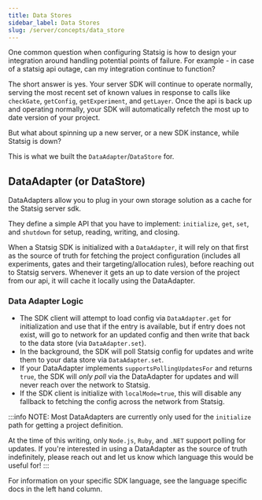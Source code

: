 ```yaml
---
title: Data Stores
sidebar_label: Data Stores
slug: /server/concepts/data_store
---
```


One common question when configuring Statsig is how to design your integration around handling potential points of failure. For example - in case of a statsig api outage, can my integration continue to function?

The short answer is yes. Your server SDK will continue to operate normally, serving the most recent set of known values in response to calls like `checkGate`, `getConfig`, `getExperiment`, and `getLayer`.
Once the api is back up and operating normally, your SDK will automatically refetch the most up to date version of your project.

But what about spinning up a new server, or a new SDK instance, while Statsig is down?

This is what we built the `DataAdapter`/`DataStore` for.

## DataAdapter (or DataStore)

DataAdapters allow you to plug in your own storage solution as a cache for the Statsig server sdk.

They define a simple API that you have to implement: `initialize`, `get`, `set`, and `shutdown` for setup, reading, writing, and closing.

When a Statsig SDK is initialized with a `DataAdapter`, it will rely on that first as the source of truth for fetching the project configuration (includes all experiments, gates and their targeting/allocation rules), before reaching out to Statsig servers. Whenever it gets an up to date version of the project from our api, it will cache it locally using the DataAdapter.

### Data Adapter Logic
- The SDK client will attempt to load config via `DataAdapter.get` for initialization and use that if the entry is available, but if entry does not exist, will go to network for an updated config and then write that back to the data store (via `DataAdapter.set`).
- In the background, the SDK will poll Statsig config for updates and write them to your data store via `DataAdapter.set`.
- If your DataAdapter implements `supportsPollingUpdatesFor` and returns `true`, the SDK will _only poll_ via the DataAdapter for updates and will never reach over the network to Statsig. 
- If the SDK client is initialize with `localMode=true`, this will disable any fallback to fetching the config across the network from Statsig.

:::info
NOTE: Most DataAdapters are currently only used for the `initialize` path for getting a project definition.

At the time of this writing, only `Node.js`, `Ruby`, and `.NET` support polling for updates. If you're interested in using a DataAdapter as the source of truth indefinitely, please reach out and let us know which language this would be useful for!
:::

For information on your specific SDK language, see the language specific docs in the left hand column.
